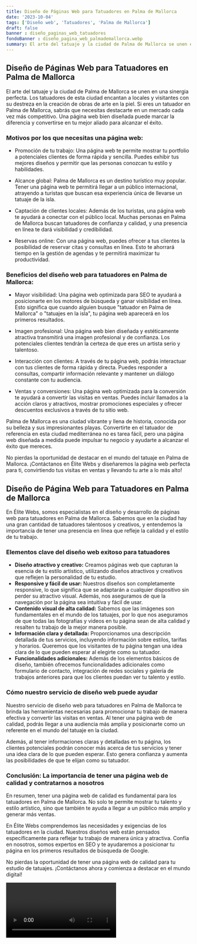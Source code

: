 ```yaml
---
title: Diseño de Páginas Web para Tatuadores en Palma de Mallorca
date: '2023-10-04'
tags: ['Diseño web', 'Tatuadores', 'Palma de Mallorca']
draft: false
banner : diseño_paginas_web_tatuadores
fondoBanner : diseño_pagina_web_palmademallorca.webp
summary: El arte del tatuaje y la ciudad de Palma de Mallorca se unen en una sinergia perfecta. Los tatuadores de esta ciudad encantan a locales y visitantes con su destreza en la creación de obras de arte en la piel. Si eres un tatuador en Palma de Mallorca, sabrás que necesitas destacarte en un mercado cada vez más competitivo. Una página web bien diseñada puede marcar la diferencia y convertirse en tu mejor aliado para alcanzar el éxito.
---
```


## Diseño de Páginas Web para Tatuadores en Palma de Mallorca

El arte del tatuaje y la ciudad de Palma de Mallorca se unen en una sinergia perfecta. Los tatuadores de esta ciudad encantan a locales y visitantes con su destreza en la creación de obras de arte en la piel. Si eres un tatuador en Palma de Mallorca, sabrás que necesitas destacarte en un mercado cada vez más competitivo. Una página web bien diseñada puede marcar la diferencia y convertirse en tu mejor aliado para alcanzar el éxito.

### Motivos por los que necesitas una página web: 

- Promoción de tu trabajo: Una página web te permite mostrar tu portfolio a potenciales clientes de forma rápida y sencilla. Puedes exhibir tus mejores diseños y permitir que las personas conozcan tu estilo y habilidades.

- Alcance global: Palma de Mallorca es un destino turístico muy popular. Tener una página web te permitirá llegar a un público internacional, atrayendo a turistas que buscan esa experiencia única de llevarse un tatuaje de la isla.

- Captación de clientes locales: Además de los turistas, una página web te ayudará a conectar con el público local. Muchas personas en Palma de Mallorca buscan tatuadores de confianza y calidad, y una presencia en línea te dará visibilidad y credibilidad.

- Reservas online: Con una página web, puedes ofrecer a tus clientes la posibilidad de reservar citas y consultas en línea. Esto te ahorrará tiempo en la gestión de agendas y te permitirá maximizar tu productividad.

### Beneficios del diseño web para tatuadores en Palma de Mallorca: 

- Mayor visibilidad: Una página web optimizada para SEO te ayudará a posicionarte en los motores de búsqueda y ganar visibilidad en línea. Esto significa que cuando alguien busque "tatuador en Palma de Mallorca" o "tatuajes en la isla", tu página web aparecerá en los primeros resultados.

- Imagen profesional: Una página web bien diseñada y estéticamente atractiva transmitirá una imagen profesional y de confianza. Los potenciales clientes tendrán la certeza de que eres un artista serio y talentoso.

- Interacción con clientes: A través de tu página web, podrás interactuar con tus clientes de forma rápida y directa. Puedes responder a consultas, compartir información relevante y mantener un diálogo constante con tu audiencia.

- Ventas y conversiones: Una página web optimizada para la conversión te ayudará a convertir las visitas en ventas. Puedes incluir llamados a la acción claros y atractivos, mostrar promociones especiales y ofrecer descuentos exclusivos a través de tu sitio web.

Palma de Mallorca es una ciudad vibrante y llena de historia, conocida por su belleza y sus impresionantes playas. Convertirte en el tatuador de referencia en esta ciudad mediterránea no es tarea fácil, pero una página web diseñada a medida puede impulsar tu negocio y ayudarte a alcanzar el éxito que mereces.

No pierdas la oportunidad de destacar en el mundo del tatuaje en Palma de Mallorca. ¡Contáctanos en Élite Webs y diseñaremos la página web perfecta para ti, convirtiendo tus visitas en ventas y llevando tu arte a lo más alto!

<GifSeo />

<Cta />

## Diseño de Página Web para Tatuadores en Palma de Mallorca

En Élite Webs, somos especialistas en el diseño y desarrollo de páginas web para tatuadores en Palma de Mallorca. Sabemos que en la ciudad hay una gran cantidad de tatuadores talentosos y creativos, y entendemos la importancia de tener una presencia en línea que refleje la calidad y el estilo de tu trabajo.

### Elementos clave del diseño web exitoso para tatuadores

- **Diseño atractivo y creativo:** Creamos páginas web que capturan la esencia de tu estilo artístico, utilizando diseños atractivos y creativos que reflejen la personalidad de tu estudio.
- **Responsive y fácil de usar:** Nuestros diseños son completamente responsive, lo que significa que se adaptarán a cualquier dispositivo sin perder su atractivo visual. Además, nos aseguramos de que la navegación por la página sea intuitiva y fácil de usar.
- **Contenido visual de alta calidad:** Sabemos que las imágenes son fundamentales en el mundo de los tatuajes, por lo que nos aseguramos de que todas las fotografías y videos en tu página sean de alta calidad y resalten tu trabajo de la mejor manera posible.
- **Información clara y detallada:** Proporcionamos una descripción detallada de tus servicios, incluyendo información sobre estilos, tarifas y horarios. Queremos que los visitantes de tu página tengan una idea clara de lo que pueden esperar al elegirte como su tatuador.
- **Funcionalidades adicionales:** Además de los elementos básicos de diseño, también ofrecemos funcionalidades adicionales como formulario de contacto, integración de redes sociales y galería de trabajos anteriores para que los clientes puedan ver tu talento y estilo.

### Cómo nuestro servicio de diseño web puede ayudar

Nuestro servicio de diseño web para tatuadores en Palma de Mallorca te brinda las herramientas necesarias para promocionar tu trabajo de manera efectiva y convertir las visitas en ventas. Al tener una página web de calidad, podrás llegar a una audiencia más amplia y posicionarte como un referente en el mundo del tatuaje en la ciudad.

Además, al tener informaciones claras y detalladas en tu página, los clientes potenciales podrán conocer más acerca de tus servicios y tener una idea clara de lo que pueden esperar. Esto genera confianza y aumenta las posibilidades de que te elijan como su tatuador.

### Conclusión: La importancia de tener una página web de calidad y contratarnos a nosotros

En resumen, tener una página web de calidad es fundamental para los tatuadores en Palma de Mallorca. No solo te permite mostrar tu talento y estilo artístico, sino que también te ayuda a llegar a un público más amplio y generar más ventas.

En Élite Webs comprendemos las necesidades y exigencias de los tatuadores en la ciudad. Nuestros diseños web están pensados específicamente para reflejar tu trabajo de manera única y atractiva. Confía en nosotros, somos expertos en SEO y te ayudaremos a posicionar tu página en los primeros resultados de búsqueda de Google.

No pierdas la oportunidad de tener una página web de calidad para tu estudio de tatuajes. ¡Contáctanos ahora y comienza a destacar en el mundo digital!

<Video />

<CtaBot job='Tatuadores' city='Palma de Mallorca'/>

<Gmaps query='Palma de Mallorca+españa+maps' />